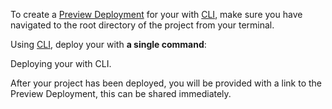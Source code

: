 

To create a [Preview Deployment](/docs/v2/platform/deployments#preview) for your <Author name={props.name} /> <Type type={props.type} /> with [<ProductShortName /> CLI](/download), make sure you have navigated to the root directory of the project from your terminal.

Using [<ProductShortName /> CLI](/download), deploy your <Type type={props.type} /> with **a single command**:

<Snippet dark text="vc" />
<Caption>Deploying your <Author name={props.name} /> <Type type={props.type} /> with <ProductShortName /> CLI.</Caption>

After your project has been deployed, you will be provided with a link to the Preview Deployment, this can be shared immediately.
